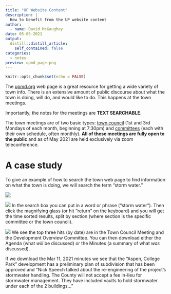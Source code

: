 ```yaml
---
title: "UP Website Content"
description: |
  How to benefit from the UP website content
author:
  - name: David McGaughey
date: 05-05-2021
output:
  distill::distill_article:
    self_contained: false
categories:
  - notes
preview: upmd_page.png
---
```



```r
knitr::opts_chunk$set(echo = FALSE)
```

The [upmd.org](https://www.upmd.org) web page is a great resource for getting a wide variety of town info. There is an extensive amount of public discourse about what the town is doing, will do, and would like to do. This happens at the town meetings. 

Importantly, the notes for the meetings are **TEXT SEARCHABLE**.

The town meetings are of two basic types: [town council](https://www.upmd.org/198/Town-Council) (1st and 3rd Mondays of each month, beginning at 7:30pm) and [committees](https://www.upmd.org/185/Committees-Commissions) (each with their own schedule, often monthly). **All of these meetings are fully open to the public** and as of May 2021 are held exclusively via zoom teleconference. 

# A case study

To give an example of how to search the town web page to find information on what the town is doing, we will search the term "storm water."

![](upmd_page.png)

![](search_box.png)
In the search box you can put in a word or phrase ("storm water"). Then click the magnifying glass (or hit "return" on the keyboard) and you will get the time sorted results, split by section (where section is the specific committee or the town council).

![](search_results.png)
We see the top three hits (by date) are in the Town Council Meeting and the Development Overview Committee. You can then download either the Agenda (what *will* be discussed) or the Minutes (a summary of what *was* discussed).

If we download the Mar 11, 2021 minutes we see that the "Aspen, College Park" development has a preliminary plan of subdivision that has been approved and "Nick Speech talked about the re-engineering of the project’s stormwater handling. The County will not accept a fee in-lieu for stormwater management. They have included vaults to hold stormwater under each of the 2 buildings..."




